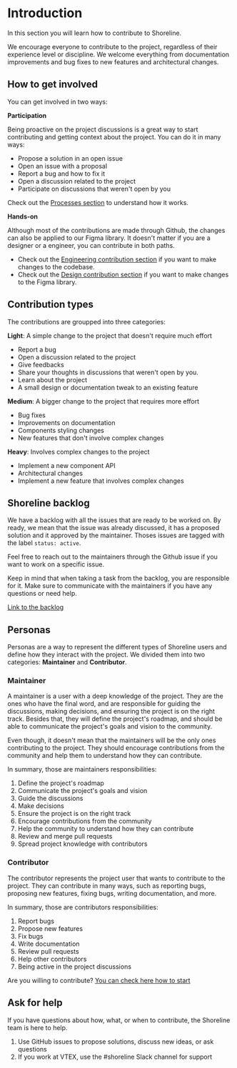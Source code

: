 # Introduction

In this section you will learn how to contribute to Shoreline.

We encourage everyone to contribute to the project, regardless of their experience level or discipline.
We welcome everything from documentation improvements and bug fixes to new features and architectural changes.

## How to get involved

You can get involved in two ways:

**Participation**

Being proactive on the project discussions is a great way to start contributing and getting context about the project. You can do it in many ways:

* Propose a solution in an open issue
* Open an issue with a proposal
* Report a bug and how to fix it
* Open a discussion related to the project
* Participate on discussions that weren't open by you

Check out the [Processes section](/guides/processes) to understand how it works.

**Hands-on**

Although most of the contributions are made through Github, the changes can also be applied to our Figma library.
It doesn't matter if you are a designer or a engineer, you can contribute in both paths.

* Check out the [Engineering contribution section](/guides/engineering-contribution/development-guideline) if you want to make changes to the codebase.
* Check out the [Design contribution section](/guides/design-contribution/handoff-requirements) if you want to make changes to the Figma library.

## Contribution types

The contributions are groupped into three categories:

**Light**: A simple change to the project that doesn't require much effort

* Report a bug
* Open a discussion related to the project
* Give feedbacks
* Share your thoughts in discussions that weren't open by you.
* Learn about the project
* A small design or documentation tweak to an existing feature

**Medium**: A bigger change to the project that requires more effort

* Bug fixes
* Improvements on documentation
* Components styling changes
* New features that don't involve complex changes

**Heavy**: Involves complex changes to the project

* Implement a new component API
* Architectural changes
* Implement a new feature that involves complex changes

## Shoreline backlog

We have a backlog with all the issues that are ready to be worked on. By ready, we mean that the issue was already discussed, it has a proposed solution and it approved by
the maintainer. Thoses issues are tagged with the label `status: active`.

Feel free to reach out to the maintainers through the Github issue if you want to work on a specific issue.

Keep in mind that when taking a task from the backlog, you are responsible for it. Make sure to communicate with the maintainers if you have any questions or need help.

[Link to the backlog](https://github.com/orgs/vtex/projects/61/views/1)

## Personas

Personas are a way to represent the different types of Shoreline users and define how they interact with the project.
We divided them into two categories: **Maintainer** and **Contributor**.

### Maintainer

A maintainer is a user with a deep knowledge of the project. They are the ones who have the final word, and are
responsible for guiding the discussions, making decisions, and ensuring the project is on the right track. Besides that,
they will define the project's roadmap, and should be able to communicate the project's goals and vision to the community.

Even though, it doesn't mean that the maintainers will be the only ones contributing to the project. They should encourage
contributions from the community and help them to understand how they can contribute.

In summary, those are maintainers responsibilities:

1. Define the project's roadmap
2. Communicate the project's goals and vision
3. Guide the discussions
4. Make decisions
5. Ensure the project is on the right track
6. Encourage contributions from the community
7. Help the community to understand how they can contribute
8. Review and merge pull requests
9. Spread project knowledge with contributors

### Contributor

The contributor represents the project user that wants to contribute to the project. They can contribute in many ways, such as
reporting bugs, proposing new features, fixing bugs, writing documentation, and more.

In summary, those are contributors responsibilities:

1. Report bugs
2. Propose new features
3. Fix bugs
4. Write documentation
5. Review pull requests
6. Help other contributors
7. Being active in the project discussions

Are you willing to contribute? [You can check here how to start](/guides/contributing)

## Ask for help

If you have questions about how, what, or when to contribute, the Shoreline team is here to help.

1. Use GitHub issues to propose solutions, discuss new ideas, or ask questions
2. If you work at VTEX, use the #shoreline Slack channel for support
